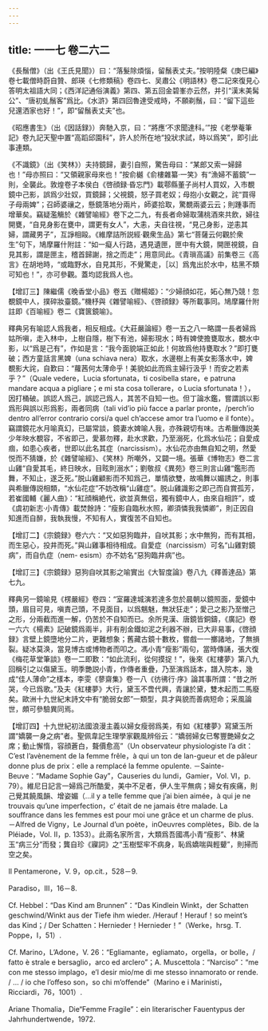 ```yaml
---
---
---
```

title: 一一七 卷二六二
---




《長鬚僧》（出《王氏見聞》）曰：“落髮除煩惱，留鬚表丈夫。”按明陸粲《庚巳編》卷七載僧時蔚自贊、郎瑛《七修類稿》卷四七、吴肅公《明語林》卷二記來復見心答明太祖語大同；《西洋記通俗演義》第四、第五回金碧峯亦云然，并引“漢末美髯公”、“唐初虬鬚客”爲比。《水滸》第四回魯達受戒時，不願剃鬚，曰：“留下這些兒還洒家也好！”，即“留鬚表丈夫”也。

《昭應書生》（出《因話録》）奔馳入京，曰：“將應‘不求聞達科。’”按《老學菴筆記》卷九記天聖中置“高蹈邱園科”，許人於所在地“投狀求試，時以爲笑”，即引此事連類。

《不識鏡》（出《笑林》）夫持鏡歸，妻引自照，驚告母曰：“某郎又索一婦歸也！”母亦照曰：“又領親家母來也！”按俞樾《俞樓雜纂·一笑》有“漁婦不蓄鏡”一則，全襲此。敦煌卷子本侯白《啓顔録·昏忘門》載鄠縣董子尚村人買奴，入市覩鏡中己影，誤爲少壯奴，買鏡歸；父視鏡，怒子買老奴；母抱小女觀之，詫“買得子母兩婢”；召師婆禳之，懸鏡落地分兩片，師婆拾取，驚覩兩婆云云；則踵事而增華矣。竊疑濫觴於《雜譬喻經》卷下之二九，有長者命婦取蒲桃酒來共飲，婦往開甕，“自見身影在甕中，謂更有女人”，大恚，夫自往視，“見己身影，逆恚其婦，謂藏男子”，互諍相毆。《維摩詰所説經·觀衆生品》第七“菩薩云何觀於衆生”句下，鳩摩羅什附註：“如一癡人行路，遇見遺匣，匣中有大鏡，開匣視鏡，自見其影，謂是匣主，稽首歸謝，捨之而走”；用意同此。《青瑣高議》前集卷三《高言》在胡地時，“或臨野水，自見其形，不覺驚走，［以］爲鬼出於水中，枯黑不類可知也！”，亦可參觀。蓋均認我爲人也。

【增訂三】陳繼儒《晚香堂小品》卷五《贈楊姬》：“少婦顔如花，妬心無乃競！忽覩鏡中人，撲碎妝臺鏡。”機杼與《雜譬喻經》、《啓顔録》等所載事同。鳩摩羅什附註即《百喻經》卷二《寶篋鏡喻》。

釋典另有喻認人爲我者，相反相成。《大莊嚴論經》卷一五之八一略謂一長者婦爲姑所嗔，走入林中，上樹自隱，樹下有池，婦影現水；時有婢使擔甕取水，覩水中影，以“爲是己有”，作如是言：“我今面貌端正如此！何故爲他持甕取水？”即打甕破；西方童話言黑婢（una schiava nera）取水，水邊樹上有美女影落水中，婢覩影大詫，自歎曰：“蘿茜何太薄命乎！美貌如此而爲主婦行汲乎！而安之若素乎？”（Quale vedere，Lucia sfortunata，ti cosìbella stare，e patruna mandare acqua a pigliare；e mi sta cosa tollerare，o Lucia sfortunata！），因打桶破。誤認人爲己，誤認己爲人，其苦不自知一也。但丁論水鑑，嘗謂誤以影爲形與誤以形爲影，兩者同病（tali vid’io più facce a parlar pronte，/perch’io dentro all’error contrario corsi/a quel ch’accese amor tra l’uomo e il fonte）。竊謂鏡花水月喻真幻，已屬常談，鏡妻水婢喻人我，亦殊親切有味。古希臘傳説美少年映水覩容，不省即己，愛慕勿釋，赴水求歡，乃至溺死，化爲水仙花；自愛成痼，如患心疾者，世即以此名其症（narcissism）。水仙花亦由無自知之明，然愛悦而不猜嫌，於《雜譬喻經》、《笑林》所嘲外，又闢一境。張華《博物志》卷二言山雞“自愛其毛，終日映水，目眩則溺水”；劉敬叔《異苑》卷三則言山雞“鑑形而舞，不知止，遂乏死。”脱山雞顧影而不知爲己，單情欲雙，故鳴舞以媚誘之，則事與希臘傳説相類，“水仙花症”不妨改稱“山雞症”。脱山雞識影之即己而自賞孤芳，若崔國輔《麗人曲》：“紅顔稱絶代，欲並真無侣，獨有鏡中人，由來自相許”，或《虞初新志·小青傳》載焚餘詩：“瘦影自臨秋水照，卿須憐我我憐卿”，則正因自知進而自醉，我執我慢，不知有人，實復苦不自知也。

【增訂二】《宗鏡録》卷六六：“又如惡狗臨井，自吠其影；水中無狗，而有其相，而生惡心，投井而死。”與山雞事相待相成。自愛症（narcissism）可名“山雞對鏡病”，而自仇症（nem- esism）亦不妨名“惡狗臨井病”也。

【增訂三】《宗鏡録》惡狗自吠其影之喻實出《大智度論》卷八九《釋善達品》第七九。

釋典另一鏡喻見《楞嚴經》卷四：“室羅達城演若達多忽於晨朝以鏡照面，愛鏡中頭，眉目可見，嗔責己頭，不見面目，以爲魑魅，無狀狂走”；愛己之影乃至憎己之形，分兩截而進一解，仍苦於不自知而已。余所見漢、唐鏡皆銅鑄，《廣記》卷一六六《楊素》記破鏡爲兩半，非有削金鐵如泥之利器不辦，已大非易事，《啓顔録》言壁上鏡墮地分二片，更難想象；舊藏古鏡十數枚，嘗戲一一擲諸地，了無損裂。疑冰莫涣，當見博古或博物者而叩之。馮小青“瘦影”兩句，當時傳誦，張大復《梅花草堂筆談》卷一二即歎：“如此流利，從何摸捉！”，後來《紅樓夢》第八九回稱引之以傷黛玉。明季艷説小青，作傳者重疊，乃至演爲話本，譜入院本，幾成“佳人薄命”之樣本，李雯《蓼齋集》卷一八《彷彿行·序》論其事所謂：“昔之所哭，今已爲歌。”及夫《紅樓夢》大行，黛玉不啻代興，青讓於黛，雙木起而二馬廢矣。歐洲十九世紀末詩文中有“脆弱女郎”一類型，具才與貌而善病短命；采風論世，頗可參驗異同焉。

【增訂四】十九世紀初法國浪漫主義以婦女瘦弱爲美，有如《紅樓夢》寫黛玉所謂“嬌襲一身之病”者。聖佩韋記生理學家觀風辨俗云：“嬌弱婦女已奪豐艷婦女之席；動止懈惰，容顔蒼白，聱價愈高”（Un observateur physiologiste l’a dit： C’est l’avènement de la femme frêle，à qui un ton de lan-gueur et de pâleur donne plus de prix：elle a remplacé la femme opulente. －Sainte-Beuve：“Madame Sophie Gay”，Causeries du lundi，Gamier，Vol. VI，p. 79）。維尼日記言一婦爲己所酷愛，美中不足者，伊人生平無病；婦女有疾痛，則己覺其饒風韻、增姿媚（...il y a telle femme que j’ai bien aimée，à qui je ne trouvais qu’une imperfection，c’ était de ne jamais être malade. La souffrance dans les femmes est pour moi une grâce et un charme de plus. －Alfred de Vigny，Le Journal d’un poète，inOeuvres complètes，Bib. de la Pléiade，Vol. II，p. 1353）。此兩名家所言，大類爲吾國馮小青“瘦影”、林黛玉“病三分”而發；龔自珍《寱詞》之“玉樹堅牢不病身，恥爲嬌喘與輕顰”，則掃而空之矣。

Il Pentamerone，V. 9，op.cit.，528－9.

Paradiso，III，16－8.

Cf. Hebbel：“Das Kind am Brunnen”：“Das Kindlein Winkt，der Schatten geschwind/Winkt aus der Tiefe ihm wieder. /Herauf！Herauf！so meint’s das Kind；/ Der Schatten：Hernieder！Hernieder！”（Werke，hrsg. T. Poppe，I，51）.

Cf. Marino，L’Adone，V. 26：“Egliamante，egliamato，orgella，or bolle，/ fatto è strale e bersaglio，arco ed arclero”；A. Muscettola：“Narciso”：“me con me stesso implago，e’l desir mio/me di me stesso innamorato or rende. / ... / io che l’offeso son，so chi m’offende”（Marino e i Marinisti，Ricciardi，76，1001）.

Ariane Thomalia，Die“Femme Fragile”：ein literarischer Fauentypus der Jahrhundertwende，1972.